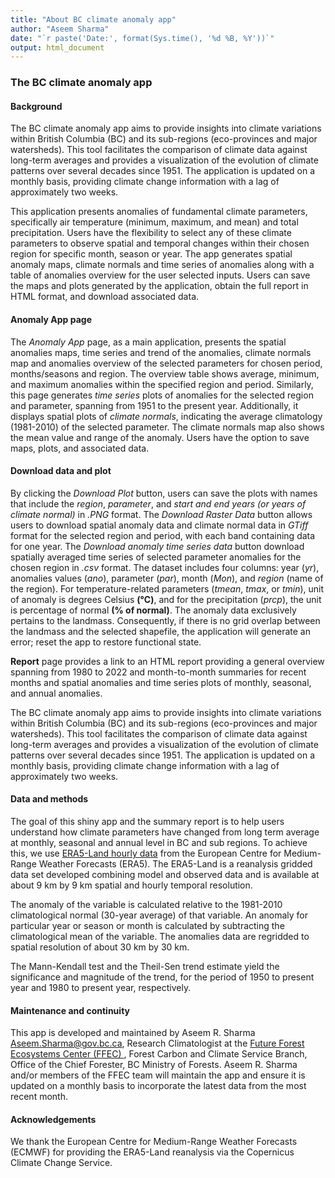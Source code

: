 ```yaml
---
title: "About BC climate anomaly app"
author: "Aseem Sharma"
date: "`r paste('Date:', format(Sys.time(), '%d %B, %Y'))`"
output: html_document
---
```


### **The BC climate anomaly app**

#### **Background**

 The BC climate anomaly app aims to provide insights into climate variations within British Columbia (BC) and its sub-regions (eco-provinces and major watersheds). This tool facilitates the comparison of climate data against long-term averages and provides a visualization of the evolution of climate patterns over several decades since 1951. The application is updated on a monthly basis, providing climate change information with a lag of approximately two weeks.

 This application presents anomalies of fundamental climate parameters, specifically air temperature (minimum, maximum, and mean) and total precipitation. Users have the flexibility to select any of these climate parameters to observe spatial and temporal changes within their chosen region for specific month, season or year. The app generates spatial anomaly maps, climate normals and time series of anomalies along with a table of anomalies overview for the user selected inputs. Users can save the maps and plots generated by the application, obtain the full report in HTML format, and download associated data.

#### **Anomaly App page**

 The *Anomaly App* page, as a main application, presents the spatial anomalies maps, time series and trend of the anomalies, climate normals map and anomalies overview of the selected parameters for chosen period, months/seasons and region. The overview table shows average, minimum, and maximum anomalies within the specified region and period. Similarly, this page generates *time series* plots of anomalies for the selected region and parameter, spanning from 1951 to the present year. Additionally, it displays spatial plots of *climate normals*, indicating the average climatology (1981-2010) of the selected parameter. The climate normals map also shows the mean value and range of the anomaly. Users have the option to save maps, plots, and associated data.

#### **Download data and plot**

 By clicking the *Download Plot* button, users can save the plots with names that include the *region*, *parameter*, and *start and end years (or years of climate normal)* in *.PNG* format. The *Download Raster Data* button allows users to download spatial anomaly data and climate normal data in *GTiff* format for the selected region and period, with each band containing data for one year. The *Download anomaly time series data* button download spatially averaged time series of selected parameter anomalies for the chosen region in *.csv* format. The dataset includes four columns: year (*yr*), anomalies values (*ano*), parameter (*par*), month (*Mon*), and *region* (name of the region). For temperature-related parameters (*tmean*, *tmax*, or *tmin*), unit of anomaly is degrees Celsius **(°C)**, and for the precipitation (*prcp*), the unit is percentage of normal **(% of normal)**.
The anomaly data exclusively pertains to the landmass. Consequently, if there is no grid overlap between the landmass and the selected shapefile, the application will generate an error; reset the app to restore functional state.

 **Report** page provides a link to an HTML report providing a general overview spanning from 1980 to 2022 and month-to-month summaries for recent months and spatial anomalies and time series plots of monthly, seasonal, and annual anomalies.

 The BC climate anomaly app aims to provide insights into climate variations within British Columbia (BC) and its sub-regions (eco-provinces and major watersheds). This tool facilitates the comparison of climate data against long-term averages and provides a visualization of the evolution of climate patterns over several decades since 1951. The application is updated on a monthly basis, providing climate change information with a lag of approximately two weeks.

#### **Data and methods**

 The goal of this shiny app and the summary report is to help users understand how climate parameters have changed from long term average at monthly, seasonal and annual level in BC and sub regions. To achieve this, we use <a href='https://cds.climate.Copernicus.eu/cdsapp#!/data set/reanalysis-era5-land?tab=overview'> ERA5-Land hourly data</a> from the European Centre for Medium-Range Weather Forecasts (ERA5). The ERA5-Land is a reanalysis gridded data set developed combining model and observed data and is available at about 9 km by 9 km spatial and hourly temporal resolution.

 The anomaly of the variable is calculated relative to the 1981-2010 climatological normal (30-year average) of that variable. An anomaly for particular year or season or month is calculated by subtracting the climatological mean of the variable. The anomalies data are regridded to spatial resolution of about 30 km by 30 km.

 The Mann-Kendall test and the Theil-Sen trend estimate yield the significance and magnitude of the trend, for the period of 1950 to present year and 1980 to present year, respectively.

#### **Maintenance and continuity**

 This app is developed and maintained by Aseem R. Sharma <a href= 'mailto: Aseem.Sharma@gov.bc.ca'>Aseem.Sharma\@gov.bc.ca</a>, Research Climatologist at the <a href ='https://www2.gov.bc.ca/gov/content/environment/natural-resource-stewardship/natural-resources-climate-change/future-forest-ecosystems-centre#:~:text=The%20Future%20Forest%20Ecosystems%20Centre%20(FFEC)%20was%20officially%20established%20in,on%20B.C.%27s%20forest%20ecosystems.'> Future Forest Ecosystems Center (FFEC) </a>, Forest Carbon and Climate Service Branch, Office of the Chief Forester, BC Ministry of Forests. Aseem R. Sharma and/or members of the FFEC team will maintain the app and ensure it is updated on a monthly basis to incorporate the latest data from the most recent month.

#### **Acknowledgements**

 We thank the European Centre for Medium-Range Weather Forecasts (ECMWF) for providing the ERA5-Land reanalysis via the Copernicus Climate Change Service.
